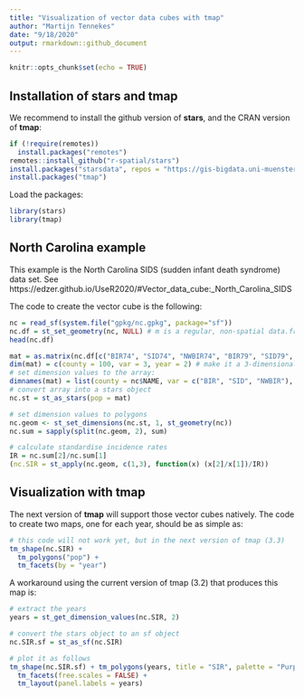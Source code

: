 ```yaml
---
title: "Visualization of vector data cubes with tmap"
author: "Martijn Tennekes"
date: "9/18/2020"
output: rmarkdown::github_document
---
```


```r
knitr::opts_chunk$set(echo = TRUE)
```

## Installation of stars and tmap 

We recommend to install the github version of **stars**, and the CRAN version of **tmap**:

```r
if (!require(remotes))
  install.packages("remotes")
remotes::install_github("r-spatial/stars")
install.packages("starsdata", repos = "https://gis-bigdata.uni-muenster.de/pebesma", type = "source")
install.packages("tmap")
```

Load the packages:

```r
library(stars)
library(tmap)
```

## North Carolina example

This example is the North Carolina SIDS (sudden infant death syndrome) data set. See https://edzer.github.io/UseR2020/#Vector_data_cube:_North_Carolina_SIDS

The code to create the vector cube is the following:

```r
nc = read_sf(system.file("gpkg/nc.gpkg", package="sf"))
nc.df = st_set_geometry(nc, NULL) # m is a regular, non-spatial data.frame
head(nc.df)

mat = as.matrix(nc.df[c("BIR74", "SID74", "NWBIR74", "BIR79", "SID79", "NWBIR79")])
dim(mat) = c(county = 100, var = 3, year = 2) # make it a 3-dimensional array
# set dimension values to the array:
dimnames(mat) = list(county = nc$NAME, var = c("BIR", "SID", "NWBIR"), year = c(1974, 1979))
# convert array into a stars object
nc.st = st_as_stars(pop = mat)

# set dimension values to polygons
nc.geom <- st_set_dimensions(nc.st, 1, st_geometry(nc))
nc.sum = sapply(split(nc.geom, 2), sum)

# calculate standardise incidence rates
IR = nc.sum[2]/nc.sum[1]
(nc.SIR = st_apply(nc.geom, c(1,3), function(x) (x[2]/x[1])/IR))
```

## Visualization with tmap

The next version of **tmap** will support those vector cubes natively. The code to create two maps, one for each year, should be as simple as:

```r
# this code will not work yet, but in the next version of tmap (3.3)
tm_shape(nc.SIR) +
  tm_polygons("pop") +
  tm_facets(by = "year")
```

A workaround using the current version of tmap (3.2) that produces this map is:

```r
# extract the years
years = st_get_dimension_values(nc.SIR, 2)

# convert the stars object to an sf object
nc.SIR.sf = st_as_sf(nc.SIR)

# plot it as follows
tm_shape(nc.SIR.sf) + tm_polygons(years, title = "SIR", palette = "Purples", n = 10) + 
  tm_facets(free.scales = FALSE) +
  tm_layout(panel.labels = years)
```
